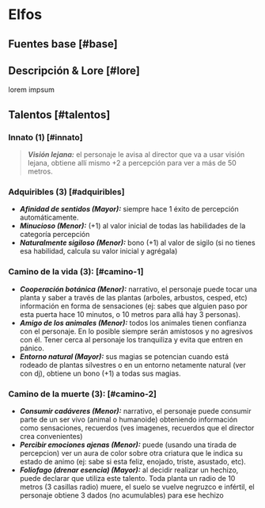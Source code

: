 
# Elfos

## Fuentes base [#base]
<VMS v="65" m="110" a="75" />

<Bleed>
  <Screenshot src={placeholderImage} alt="placeholder" full />
</Bleed>

## Descripción & Lore [#lore]
lorem impsum

## Talentos [#talentos]

### Innato (1) [#innato]
> _**Visión lejana:**_ el personaje le avisa al director que va a usar visión lejana, obtiene allí mismo +2 a percepción para ver a más de 50 metros.  

### Adquiribles (3) [#adquiribles]

* _**Afinidad de sentidos (Mayor):**_ siempre hace 1 éxito de percepción automáticamente.  
* _**Minucioso (Menor):**_ (+1) al valor inicial de todas las habilidades de la categoría percepción  
* _**Naturalmente sigiloso (Menor):**_ bono (+1) al valor de sigilo (si no tienes esa habilidad, calcula su valor inicial y agrégala)

### Camino de la vida (3): [#camino-1]

* _**Cooperación botánica (Menor):**_ narrativo, el personaje puede tocar una planta y saber a través de las plantas (arboles, arbustos, cesped, etc) información en forma de sensaciones (ej: sabes que alguien paso por esta puerta hace 10 minutos, o 10 metros para allá hay 3 personas).  
* _**Amigo de los animales (Menor):**_ todos los animales tienen confianza con el personaje. En lo posible siempre serán amistosos y no agresivos con él. Tener cerca al personaje los tranquiliza y evita que entren en pánico.  
* _**Entorno natural (Mayor):**_ sus magias se potencian cuando está rodeado de plantas silvestres o en un entorno netamente natural (ver con dj), obtiene un bono (+1) a todas sus magias.

### Camino de la muerte (3): [#camino-2]

* _**Consumir cadáveres (Menor):**_ narrativo, el personaje puede consumir parte de un ser vivo (animal o humanoide) obteniendo información como sensaciones, recuerdos (ves imagenes, recuerdos que el director crea convenientes)  
* _**Percibir emociones ajenas (Menor):**_ puede (usando una tirada de percepcion) ver un aura de color sobre otra criatura que le indica su estado de animo (ej: sabe si esta feliz, enojado, triste, asustado, etc).  
* _**Foliofago (drenar esencia) (Mayor):**_ al decidir realizar un hechizo, puede declarar que utiliza este talento. Toda planta un radio de 10 metros (3 casillas radio) muere, el suelo se vuelve negruzco e infértil, el personaje obtiene 3 dados (no acumulables) para ese hechizo

